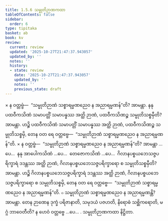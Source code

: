 ```yaml
---
title: 1.5.6 သမ္မုတိဉာဏကထာ
tableOfContents: false
sidebar:
  order: 6
type: tipitaka
basket: ab
book: kv
review:
  current: review
  updated: '2025-10-27T21:47:37.943057'
  updated_by: ''
  notes: ''
  history:
  - state: review
    date: '2025-10-27T21:47:37.943057'
    updated_by: ''
    notes: ''
    previous_state: draft
---
```



<ReviewStatus review={frontmatter.review} showDetails={true} />

<HypothesisAnnotation frontmatter={frontmatter} />

<DynamicBreadcrumb />

<Division number="434" book="kv" e="ch" v="32" p="233">

<Paragraph number="1506" book="kv">
× န ဝတ္တဗ္ဗံ—  “သမ္မုတိဉာဏံ သစ္စာရမ္မဏညေဝ န အညာရမ္မဏန်”တိ? အာမန္တာ. နနု ပထဝီကသိဏံ သမာပတ္တိံ သမာပန္နဿ အတ္ထိ ဉာဏံ, ပထဝီကသိဏဉ္စ သမ္မုတိသစ္စမှီတိ? အာမန္တာ. ဟဉ္စိ ပထဝီကသိဏံ သမာပတ္တိံ သမာပန္နဿ အတ္ထိ ဉာဏံ, ပထဝီကသိဏဉ္စ သမ္မုတိသစ္စမှိ, တေန ဝတ ရေ ဝတ္တဗ္ဗေ—  “သမ္မုတိဉာဏံ သစ္စာရမ္မဏညေဝ န အညာရမ္မဏန်”တိ.
</Paragraph>

<Paragraph number="1507" book="kv">
× န ဝတ္တဗ္ဗံ—  “သမ္မုတိဉာဏံ သစ္စာရမ္မဏညေဝ န အညာရမ္မဏန်”တိ? အာမန္တာ …ပေ…  နနု အာပေါကသိဏံ …ပေ…  တေဇောကသိဏံ …ပေ…  ဂိလာနပစ္စယဘေသဇ္ဇပရိက္ခာရံ ဒဒန္တဿ အတ္ထိ ဉာဏံ, ဂိလာနပစ္စယဘေသဇ္ဇပရိက္ခာရော စ သမ္မုတိသစ္စမှီတိ? အာမန္တာ. ဟဉ္စိ ဂိလာနပစ္စယဘေသဇ္ဇပရိက္ခာရံ ဒဒန္တဿ အတ္ထိ ဉာဏံ, ဂိလာနပစ္စယဘေသဇ္ဇပရိက္ခာရော စ သမ္မုတိသစ္စမှိ, တေန ဝတ ရေ ဝတ္တဗ္ဗေ—  “သမ္မုတိဉာဏံ သစ္စာရမ္မဏညေဝ န အညာရမ္မဏန်”တိ.
</Paragraph>

</Division>
<Division number="435" book="kv" e="ch" v="32" p="234">

<Paragraph number="1508" book="kv">
๐ သမ္မုတိဉာဏံ သစ္စာရမ္မဏညေဝ န အညာရမ္မဏန္တိ? အာမန္တာ. တေန ဉာဏေန ဒုက္ခံ ပရိဇာနာတိ, သမုဒယံ ပဇဟတိ, နိရောဓံ သစ္ဆိကရောတိ, မဂ္ဂံ ဘာဝေတီတိ? န ဟေဝံ ဝတ္တဗ္ဗေ …ပေ… .

</Paragraph>
</Division>

<Paragraph number="1509" type="center" book="kv">
သမ္မုတိဉာဏကထာ နိဋ္ဌိတာ.
</Paragraph>